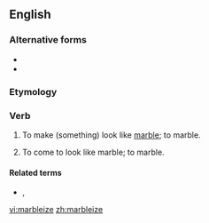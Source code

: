 ==English==

===Alternative forms===
* {{l|en|marbelize}}
* {{l|en|marbleise}}

===Etymology===
{{suffix|en|marble|ize}}

===Verb===
{{en-verb|marbleiz}}

# {{lb|en|transitive}} To make (something) look like [[marble]]; to marble.
# {{lb|en|intransitive}} To come to look like marble; to marble.

====Related terms====
* {{l|en|marbelization}}, {{l|en|marbleization}}

[[vi:marbleize]]
[[zh:marbleize]]